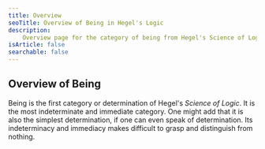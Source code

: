 ```yaml
---
title: Overview
seoTitle: Overview of Being in Hegel's Logic
description:
    Overview page for the category of being from Hegel's Science of Logic.
isArticle: false
searchable: false
---
```


## Overview of Being

Being is the first category or determination of Hegel's _Science of Logic_. It
is the most indeterminate and immediate category. One might add that it is also
the simplest determination, if one can even speak of determination. Its
indeterminacy and immediacy makes difficult to grasp and distinguish from
nothing.
